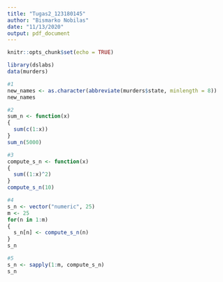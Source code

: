 ---
title: "Tugas2_123180145"
author: "Bismarko Nobilas"
date: "11/13/2020"
output: pdf_document
---

```{r setup, include=FALSE}
knitr::opts_chunk$set(echo = TRUE)
```

```{r Modul5}
library(dslabs)
data(murders)

#1
new_names <- as.character(abbreviate(murders$state, minlength = 8))
new_names

#2
sum_n <- function(x)
{
  sum(c(1:x))
}
sum_n(5000)           

#3
compute_s_n <- function(x)
{
  sum((1:x)^2)
}
compute_s_n(10)

#4
s_n <- vector("numeric", 25)
m <- 25
for(n in 1:m)
{
  s_n[n] <- compute_s_n(n)
} 
s_n

#5
s_n <- sapply(1:m, compute_s_n)
s_n

```

